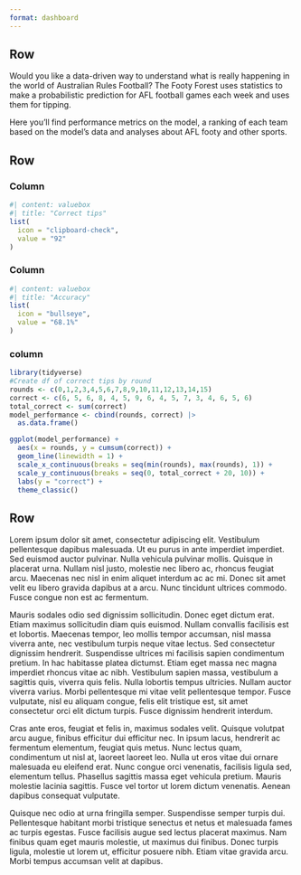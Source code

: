 ```yaml
---
format: dashboard
---
```

## Row 

Would you like a data-driven way to understand what is really happening in the world of Australian Rules Football? The Footy Forest uses statistics to make a probabilistic prediction for AFL football games each week and uses them for tipping.  

Here you'll find performance metrics on the model, a ranking of each team based on the model's data and analyses about AFL footy and other sports. 


## Row

### Column

```r
#| content: valuebox
#| title: "Correct tips"
list(
  icon = "clipboard-check",
  value = "92"
)

```


### Column 

```r
#| content: valuebox
#| title: "Accuracy"
list(
  icon = "bullseye", 
  value = "68.1%"
)

```


### column



```r
library(tidyverse)
#Create df of correct tips by round
rounds <- c(0,1,2,3,4,5,6,7,8,9,10,11,12,13,14,15)
correct <- c(6, 5, 6, 8, 4, 5, 9, 6, 4, 5, 7, 3, 4, 6, 5, 6)
total_correct <- sum(correct)
model_performance <- cbind(rounds, correct) |> 
  as.data.frame()

ggplot(model_performance) +
  aes(x = rounds, y = cumsum(correct)) +
  geom_line(linewidth = 1) +
  scale_x_continuous(breaks = seq(min(rounds), max(rounds), 1)) +
  scale_y_continuous(breaks = seq(0, total_correct + 20, 10)) +
  labs(y = "correct") +
  theme_classic() 

```



## Row

Lorem ipsum dolor sit amet, consectetur adipiscing elit. Vestibulum pellentesque dapibus malesuada. Ut eu purus in ante imperdiet imperdiet. Sed euismod auctor pulvinar. Nulla vehicula pulvinar mollis. Quisque in placerat urna. Nullam nisl justo, molestie nec libero ac, rhoncus feugiat arcu. Maecenas nec nisl in enim aliquet interdum ac ac mi. Donec sit amet velit eu libero gravida dapibus at a arcu. Nunc tincidunt ultrices commodo. Fusce congue non est ac fermentum.

Mauris sodales odio sed dignissim sollicitudin. Donec eget dictum erat. Etiam maximus sollicitudin diam quis euismod. Nullam convallis facilisis est et lobortis. Maecenas tempor, leo mollis tempor accumsan, nisl massa viverra ante, nec vestibulum turpis neque vitae lectus. Sed consectetur dignissim hendrerit. Suspendisse ultrices mi facilisis sapien condimentum pretium. In hac habitasse platea dictumst. Etiam eget massa nec magna imperdiet rhoncus vitae ac nibh. Vestibulum sapien massa, vestibulum a sagittis quis, viverra quis felis. Nulla lobortis tempus ultricies. Nullam auctor viverra varius. Morbi pellentesque mi vitae velit pellentesque tempor. Fusce vulputate, nisl eu aliquam congue, felis elit tristique est, sit amet consectetur orci elit dictum turpis. Fusce dignissim hendrerit interdum.

Cras ante eros, feugiat et felis in, maximus sodales velit. Quisque volutpat arcu augue, finibus efficitur dui efficitur nec. In ipsum lacus, hendrerit ac fermentum elementum, feugiat quis metus. Nunc lectus quam, condimentum ut nisl at, laoreet laoreet leo. Nulla ut eros vitae dui ornare malesuada eu eleifend erat. Nunc congue orci venenatis, facilisis ligula sed, elementum tellus. Phasellus sagittis massa eget vehicula pretium. Mauris molestie lacinia sagittis. Fusce vel tortor ut lorem dictum venenatis. Aenean dapibus consequat vulputate.

Quisque nec odio at urna fringilla semper. Suspendisse semper turpis dui. Pellentesque habitant morbi tristique senectus et netus et malesuada fames ac turpis egestas. Fusce facilisis augue sed lectus placerat maximus. Nam finibus quam eget mauris molestie, ut maximus dui finibus. Donec turpis ligula, molestie ut lorem ut, efficitur posuere nibh. Etiam vitae gravida arcu. Morbi tempus accumsan velit at dapibus.

